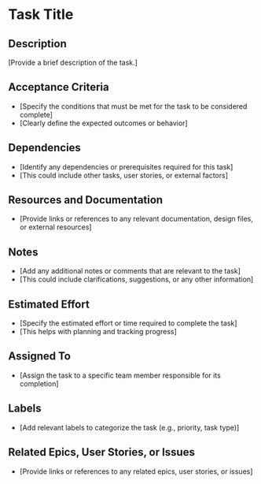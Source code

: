 # Task Title

## Description
[Provide a brief description of the task.]

## Acceptance Criteria
- [Specify the conditions that must be met for the task to be considered complete]
- [Clearly define the expected outcomes or behavior]

## Dependencies
- [Identify any dependencies or prerequisites required for this task]
- [This could include other tasks, user stories, or external factors]

## Resources and Documentation
- [Provide links or references to any relevant documentation, design files, or external resources]

## Notes
- [Add any additional notes or comments that are relevant to the task]
- [This could include clarifications, suggestions, or any other information]

## Estimated Effort
- [Specify the estimated effort or time required to complete the task]
- [This helps with planning and tracking progress]

## Assigned To
- [Assign the task to a specific team member responsible for its completion]

## Labels
- [Add relevant labels to categorize the task (e.g., priority, task type)]

## Related Epics, User Stories, or Issues
- [Provide links or references to any related epics, user stories, or issues]

